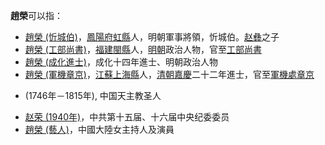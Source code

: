 '''趙榮'''可以指：
* [[趙榮_(忻城伯)|趙榮 (忻城伯)]]，[[鳳陽府|鳳陽府]][[虹縣|虹縣]]人，明朝軍事將領，忻城伯。[[赵彝_(忻城伯)|赵彝]]之子
* [[趙榮_(工部尚書)|趙榮 (工部尚書)]]，[[福建|福建]][[閩縣|閩縣]]人，[[明朝|明朝]]政治人物，官至[[工部尚書|工部尚書]]
* [[趙榮_(成化進士)|趙榮 (成化進士)]]，成化十四年進士、明朝政治人物
* [[趙榮_(軍機章京)|趙榮 (軍機章京)]]，[[江蘇|江蘇]][[上海縣|上海縣]]人，[[清朝|清朝]][[嘉慶|嘉慶]]二十二年進士，官至[[軍機處|軍機處]][[章京|章京]]
* {{link-de|赵荣 (圣人)|Augustinus Zhao Rong}} (1746年－1815年), 中国天主教圣人
* [[赵荣_(1940年)|赵荣 (1940年)]]，中共第十五届、十六届中央纪委委员
* [[趙榮_(藝人)|趙榮 (藝人)]]，中國大陸女主持人及演員
{{disambig|cat=二字赵姓人名消歧义|rong}}